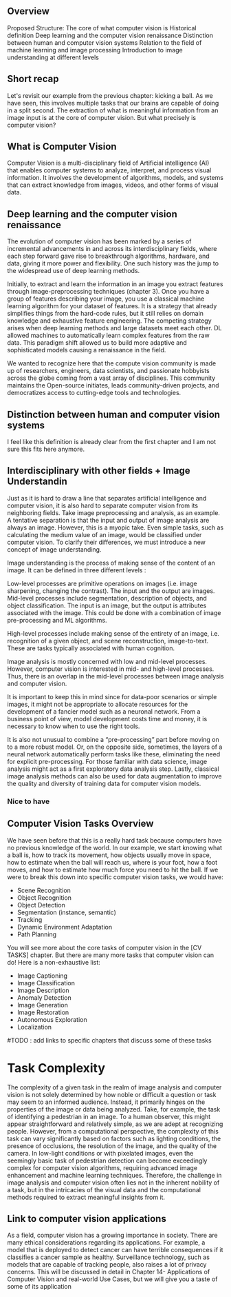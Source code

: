## Overview
Proposed Structure:
 The core of what computer vision is
 Historical definition
 Deep learning and the computer vision renaissance
 Distinction between human and computer vision systems
 Relation to the field of machine learning and image processing
 Introduction to image understanding at different levels

## Short recap

Let's revisit our example from the previous chapter: kicking a ball. As we have seen, this involves multiple tasks that our brains are capable of doing in a split second. The extraction of what is meaningful information from an image input is at the core of computer vision. But what precisely is computer vision?

## What is Computer Vision

Computer Vision is a multi-disciplinary field of Artificial intelligence (AI)  
that enables computer systems to analyze, interpret, and process visual information. It involves the development of algorithms, models, and systems that can extract knowledge from images, videos, and other forms of visual data.


## Deep learning and the computer vision renaissance


The evolution of computer vision has been marked by a series of incremental advancements in and across its interdisciplinary fields, where each step forward gave rise to breakthrough algorithms, hardware, and data, giving it more power and flexibility. One such history was the jump to the widespread use of deep learning methods.

 Initially, to extract and learn the information in an image you extract features through image-preprocessing techniques (chapter 3). Once you have a group of features describing your image, you use a classical machine learning algorithm for your dataset of features. It is a strategy that already simplifies things from the hard-code rules, but it still relies on domain knowledge and exhaustive feature engineering. The competing strategy arises when deep learning methods and large datasets meet each other.  DL allowed machines to automatically learn complex features from the raw data. This paradigm shift allowed us to build more adaptive and sophisticated models causing a renaissance in the field.

We wanted to recognize here that the compute vision community is made up of researchers, engineers, data scientists, and passionate hobbyists across the globe coming from a vast array of disciplines. This community maintains the Open-source initiates, leads community-driven projects, and democratizes access to cutting-edge tools and technologies.

##  Distinction between human and computer vision systems
 
I feel like this definition is already clear from the first chapter and I am not sure this fits here anymore.

## Interdisciplinary with other fields + Image Understandin

  
Just as it is hard to draw a line that separates artificial intelligence and computer vision, it is also hard to separate computer vision from its neighboring fields. Take image preprocessing and analysis, as an example. A tentative separation is that the input and output of image analysis are always an image. However, this is a myopic take. Even simple tasks, such as calculating the medium value of an image, would be classified under computer vision. To clarify their differences, we must introduce a new concept of image understanding. 

 Image understanding is the process of making sense of the content of an image. It can be defined in three different levels : 

Low-level processes are primitive operations on images (i.e. image sharpening, changing the contrast). The input and the output are images.
Mid-level processes include segmentation, description of objects, and object classification. The input is an image, but the output is attributes associated with the image. This could be done with a combination of image pre-processing and ML algorithms.

High-level processes include making sense of the entirety of an image, i.e. recognition of a given object, and scene reconstruction, image-to-text. These are tasks typically associated with human cognition.

Image analysis is mostly concerned with low and mid-level processes. However, computer vision is interested in mid- and high-level processes. Thus, there is an overlap in the mid-level processes between image analysis and computer vision. 

It is important to keep this in mind since for data-poor scenarios or simple images, it might not be appropriate to allocate resources for the development of a fancier model such as a neuronal network. From a business point of view, model development costs time and money, it is necessary to know when to use the right tools.  

It is also not unusual to combine a “pre-processing” part before moving on to a more robust model. Or, on the opposite side, sometimes, the layers of a neural network automatically perform tasks like these, eliminating the need for explicit pre-processing. For those familiar with data science, image analysis might act as a first exploratory data analysis step. Lastly, classical image analysis methods can also be used for data augmentation to improve the quality and diversity of training data for computer vision models. 

### Nice to have

## Computer Vision Tasks Overview

We have seen before that this is a really hard task because computers have no previous knowledge of the world. In our example, we start knowing what a ball is, how to track its movement, how objects usually move in space, how to estimate when the ball will reach us, where is your foot, how a foot moves, and how to estimate how much force you need to hit the ball. If we were to break this down into specific computer vision tasks, we would have:

  - Scene Recognition 
  - Object Recognition
  - Object Detection
  - Segmentation (instance, semantic)
  - Tracking 
  - Dynamic Environment Adaptation
  - Path Planning

You will see more about the core tasks of computer vision in the [CV TASKS] chapter.
But there are many more tasks that computer vision can do! Here is a non-exhaustive list:

  - Image Captioning
  - Image Classification
  - Image Description
  - Anomaly Detection
  - Image Generation
  - Image Restoration
  - Autonomous Exploration
  - Localization

#TODO : add links to specific chapters that discuss some of these tasks


# Task Complexity

The complexity of a given task in the realm of image analysis and computer vision is not solely determined by how noble or difficult a question or task may seem to an informed audience. Instead, it primarily hinges on the properties of the image or data being analyzed. Take, for example, the task of identifying a pedestrian in an image. To a human observer, this might appear straightforward and relatively simple, as we are adept at recognizing people. However, from a computational perspective, the complexity of this task can vary significantly based on factors such as lighting conditions, the presence of occlusions, the resolution of the image, and the quality of the camera. In low-light conditions or with pixelated images, even the seemingly basic task of pedestrian detection can become exceedingly complex for computer vision algorithms, requiring advanced image enhancement and machine learning techniques. Therefore, the challenge in image analysis and computer vision often lies not in the inherent nobility of a task, but in the intricacies of the visual data and the computational methods required to extract meaningful insights from it.


## Link to computer vision applications

As a field, computer vision has a growing importance in society. There are many ethical considerations regarding its applications. For example, a model that is deployed to detect cancer can have terrible consequences if it classifies a cancer sample as healthy. Surveillance technology, such as models that are capable of tracking people, also raises a lot of privacy concerns. This will be discussed in detail in Chapter 14- Applications of Computer Vision and real-world Use Cases, but we will give you a taste of some of its application

